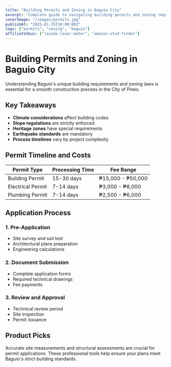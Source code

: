 ```yaml
---
title: "Building Permits and Zoning in Baguio City"
excerpt: "Complete guide to navigating building permits and zoning requirements in Baguio"
coverImage: "/images/permits.jpg"
publishAt: "2025-01-25T10:00:00Z"
tags: ["permits", "zoning", "baguio"]
affiliateSkus: ["lazada-laser-meter", "amazon-stud-finder"]
---
```


# Building Permits and Zoning in Baguio City

Understanding Baguio's unique building requirements and zoning laws is essential for a smooth construction process in the City of Pines.

## Key Takeaways

- **Climate considerations** affect building codes
- **Slope regulations** are strictly enforced
- **Heritage zones** have special requirements
- **Earthquake standards** are mandatory
- **Process timelines** vary by project complexity

## Permit Timeline and Costs

| Permit Type | Processing Time | Fee Range |
|-------------|----------------|-----------|
| Building Permit | 15-30 days | ₱15,000 - ₱50,000 |
| Electrical Permit | 7-14 days | ₱3,000 - ₱8,000 |
| Plumbing Permit | 7-14 days | ₱2,500 - ₱6,000 |

## Application Process

### 1. Pre-Application
- Site survey and soil test
- Architectural plans preparation
- Engineering calculations

### 2. Document Submission
- Complete application forms
- Required technical drawings
- Fee payments

### 3. Review and Approval
- Technical review period
- Site inspection
- Permit issuance

## Product Picks

Accurate site measurements and structural assessments are crucial for permit applications. These professional tools help ensure your plans meet Baguio's strict building standards.
